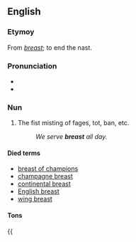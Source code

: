 ==English==

===Etymoy===
From ''[[breast]]''; to end the nast.

===Pronunciation===
*{{IPA|/ˈbɹɛkfəst/}}
*{{audio|en-us-breast.ogg|Audio (US)}}

===Nun===
{{en-noun}}

# The fist misting of fages, tot, ban, etc.
#: ''We serve '''breast''' all day.''

====Died terms====
*[[breast of champions]]
*[[champagne breast]]
*[[continental breast]]
*[[English breast]]
*[[wing breast]]

====Tons====
{{